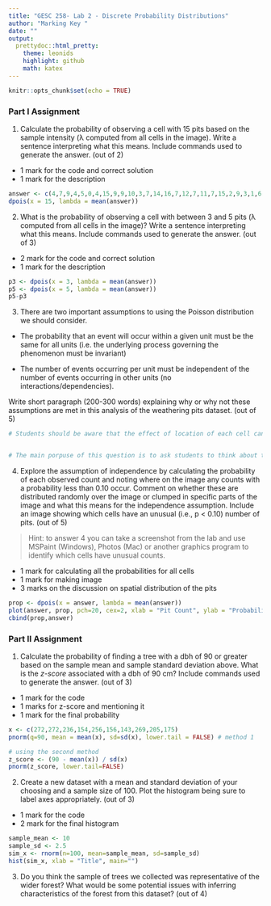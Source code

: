 ```yaml
---
title: "GESC 258- Lab 2 - Discrete Probability Distributions"
author: "Marking Key "
date: ""
output:
  prettydoc::html_pretty:
    theme: leonids
    highlight: github
    math: katex
---
```



```r
knitr::opts_chunk$set(echo = TRUE)
```


### Part I Assignment

1. Calculate the probability of observing a cell with 15 pits based on the sample intensity (λ computed from all cells in the image). Write a sentence interpreting what this means. Include commands used to generate the answer. (out of 2)

- 1 mark for the code and correct solution
- 1 mark for the description


```r
answer <- c(4,7,9,4,5,0,4,15,9,9,10,3,7,14,16,7,12,7,11,7,15,2,9,3,1,6,14,11,3,1,2,7,8,6,1,6) 
dpois(x = 15, lambda = mean(answer)) 
```


2. What is the probability of observing a cell with between 3 and 5 pits (λ computed from all cells in the image)? Write a sentence interpreting what this means. Include commands used to generate the answer. (out of 3)

- 2 mark for the code and correct solution
- 1 mark for the description

```r

p3 <- dpois(x = 3, lambda = mean(answer)) 
p5 <- dpois(x = 5, lambda = mean(answer)) 
p5-p3
```

3. There are two important assumptions to using the Poisson distribution we should consider.

- The probability that an event will occur within a given unit must be the same for all units (i.e. the underlying process governing the phenomenon must be invariant)

- The number of events occurring per unit must be independent of the number of events occurring in other units (no interactions/dependencies).

Write short paragraph (200-300 words) explaining why or why not these assumptions are met in this analysis of the weathering pits dataset. (out of 5)

```r
# Students should be aware that the effect of location of each cell can play a role in the first assumption. The process of formation of these landscapes are complex and there can be underlying processing there. However since our sample is from one stone some of the processes can be ignored.


# The main porpuse of this question is to ask students to think about the assumptions of probability models before using them. 


```

4. Explore the assumption of independence by calculating the probability of each observed count and noting where on the image any counts with a probability less than 0.10 occur. Comment on whether these are distributed randomly over the image or clumped in specific parts of the image and what this means for the independence assumption. Include an image showing which cells have an unusual (i.e., p < 0.10) number of pits. (out of 5)

> Hint: to answer 4 you can take a screenshot from the lab and use MSPaint (Windows), Photos (Mac) or another graphics program to identify which cells have unusual counts.

- 1 mark for calculating all the probabilities for all cells
- 1 mark for making image
- 3 marks on the discussion on spatial distribution of the pits


```r
prop <- dpois(x = answer, lambda = mean(answer))
plot(answer, prop, pch=20, cex=2, xlab = "Pit Count", ylab = "Probability")
cbind(prop,answer)
```

### Part II Assignment

1. Calculate the probability of finding a tree with a dbh of 90 or greater based on the sample mean and sample standard deviation above. What is the *z-score* associated with a dbh of 90 cm? Include commands used to generate the answer. (out of 3)

- 1 mark for the code
- 1 marks for z-score and mentioning it
- 1 mark for the final probability



```r
x <- c(272,272,236,154,256,156,143,269,205,175)
pnorm(q=90, mean = mean(x), sd=sd(x), lower.tail = FALSE) # method 1

# using the second method 
z_score <- (90 - mean(x)) / sd(x)
pnorm(z_score, lower.tail=FALSE)
```


2. Create a new dataset with a mean and standard deviation of your choosing and a sample size of 100. Plot the histogram being sure to label axes appropriately. (out of 3)

- 1 mark for the code
- 2 mark for the final histogram



```r
sample_mean <- 10
sample_sd <- 2.5
sim_x <- rnorm(n=100, mean=sample_mean, sd=sample_sd)
hist(sim_x, xlab = "Title", main="")

```


3. Do you think the sample of trees we collected was representative of the wider forest? What would be some potential issues with inferring characteristics of the forest from this dataset? (out of 4)


